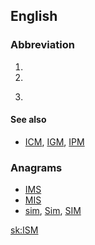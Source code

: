 {{also|ism|-ism|-ism-}}
==English==
{{wikipedia}}

===Abbreviation===
{{en-abbreviation}}

# {{abbreviation of|w:Imperial Service Order|Imperial Service Medal}}
# {{abbreviation of|w:Institute for Supply Management|Institute for Supply Management}}
# {{astronomy}} {{abbreviation of|interstellar medium}}

====See also====
* {{sense|astronomy}} [[ICM]], [[IGM]], [[IPM]]

===Anagrams===
* [[IMS#English|IMS]] 
* [[MIS#English|MIS]]
* [[sim#English|sim]], [[Sim#English|Sim]], [[SIM#English|SIM]]

[[sk:ISM]]